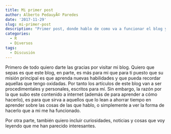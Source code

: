```yaml
---
title: Mi primer post
author: Alberto PedauyÃ© Paredes
date: '2017-11-29'
slug: mi-primer-post
description: "Primer post, donde hablo de como va a funcionar el blog y de sobre los temas que se van a tratar"
categories:
  - R
  - Diversos
tags:
  - Discusión
---
```


Primero de todo quiero darte las gracias por visitar mi blog. Quiero que sepas es que este blog, en parte, es más para mi que para ti puesto que su misión principal es que aprenda nuevas habilidades y que pueda recordar aquellas que tengo oxidadas. Por tanto los artículos de este blog van a ser procedimentales y personales, escritos para mí. Sin embargo, la razón por la que subo este contenido a internet (además de para aprender a cómo hacerlo), es para que sirva a aquellos que lo lean a ahorrar tiempo en aprender sobre las cosas de las que hablo, o simplemente a ver la forma de hacerlo que a mi me ha funcionado.

Por otra parte, también quiero incluir curiosidades, noticias y cosas que voy leyendo que me han parecido interesantes.